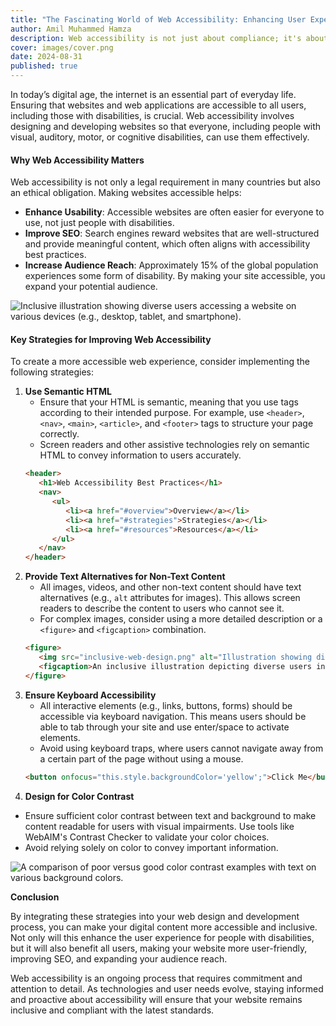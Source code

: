 ```yaml
---
title: "The Fascinating World of Web Accessibility: Enhancing User Experience for Everyone"
author: Amil Muhammed Hamza
description: Web accessibility is not just about compliance; it's about creating inclusive digital spaces where everyone, regardless of their abilities, can interact with content seamlessly. In this article, we explore key strategies and techniques to improve web accessibility, complete with visual examples, code snippets, and best practices.
cover: images/cover.png
date: 2024-08-31
published: true
---
```


In today’s digital age, the internet is an essential part of everyday life. Ensuring that websites and web applications are accessible to all users, including those with disabilities, is crucial. Web accessibility involves designing and developing websites so that everyone, including people with visual, auditory, motor, or cognitive disabilities, can use them effectively.

#### **Why Web Accessibility Matters**

Web accessibility is not only a legal requirement in many countries but also an ethical obligation. Making websites accessible helps:

* **Enhance Usability**: Accessible websites are often easier for everyone to use, not just people with disabilities.
* **Improve SEO**: Search engines reward websites that are well-structured and provide meaningful content, which often aligns with accessibility best practices.
* **Increase Audience Reach**: Approximately 15% of the global population experiences some form of disability. By making your site accessible, you expand your potential audience.

![Inclusive illustration showing diverse users accessing a website on various devices (e.g., desktop, tablet, and smartphone).](images/inclusive-web-users.jpeg)

#### **Key Strategies for Improving Web Accessibility**

To create a more accessible web experience, consider implementing the following strategies:

1. **Use Semantic HTML**
   * Ensure that your HTML is semantic, meaning that you use tags according to their intended purpose. For example, use `<header>`, `<nav>`, `<main>`, `<article>`, and `<footer>` tags to structure your page correctly.
   * Screen readers and other assistive technologies rely on semantic HTML to convey information to users accurately.
   ```html
   <header>
      <h1>Web Accessibility Best Practices</h1>
      <nav>
         <ul>
            <li><a href="#overview">Overview</a></li>
            <li><a href="#strategies">Strategies</a></li>
            <li><a href="#resources">Resources</a></li>
         </ul>
      </nav>
   </header>
   ```
2. **Provide Text Alternatives for Non-Text Content**
   * All images, videos, and other non-text content should have text alternatives (e.g., `alt` attributes for images). This allows screen readers to describe the content to users who cannot see it.
   * For complex images, consider using a more detailed description or a `<figure>` and `<figcaption>` combination.&#x9;
   ```html
   <figure>
      <img src="inclusive-web-design.png" alt="Illustration showing diverse users accessing the web" />
      <figcaption>An inclusive illustration depicting diverse users interacting with digital content.</figcaption>
   </figure>
   ```
3. **Ensure Keyboard Accessibility**
   * All interactive elements (e.g., links, buttons, forms) should be accessible via keyboard navigation. This means users should be able to tab through your site and use enter/space to activate elements.
   * Avoid using keyboard traps, where users cannot navigate away from a certain part of the page without using a mouse.
   ```html
   <button onfocus="this.style.backgroundColor='yellow';">Click Me</button>
   ```
4. **Design for Color Contrast**

* Ensure sufficient color contrast between text and background to make content readable for users with visual impairments. Use tools like WebAIM's Contrast Checker to validate your color choices.
* Avoid relying solely on color to convey important information.

![A comparison of poor versus good color contrast examples with text on various background colors.](images/color-contrast.jpeg)

**Conclusion**

By integrating these strategies into your web design and development process, you can make your digital content more accessible and inclusive. Not only will this enhance the user experience for people with disabilities, but it will also benefit all users, making your website more user-friendly, improving SEO, and expanding your audience reach.

Web accessibility is an ongoing process that requires commitment and attention to detail. As technologies and user needs evolve, staying informed and proactive about accessibility will ensure that your website remains inclusive and compliant with the latest standards.